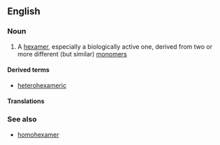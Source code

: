 ==English==

===Noun===
{{en-noun}}

# {{label|en|chemistry|biochemistry}} A [[hexamer]], especially a biologically active one, derived from two or more different (but similar) [[monomer]]s

====Derived terms====
* [[heterohexameric]]

====Translations====
{{trans-top|hexamer}}
{{trans-mid}}
{{trans-bottom}}

===See also===
* [[homohexamer]]